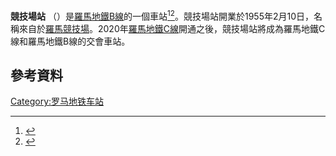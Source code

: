 {{noteTA
|G1=TV
|G2=地名
|G3=Movie
|G4=Sports
|1=zh-cn:斗兽场;zh-tw:競技場;zh-hk:鬥獸場;
|3=zh-hans:韦斯巴芗;zh-hant:維斯帕先;
}}
{{Infobox station 
| name          = [[File:Logo_Metropolitane_Italia.svg|20px]] 競技場<br />{{lang|it|Colosseo}}
| type          = 
| style         = Rome Metro
| image         = Metro colosseo2 17102007.jpg
| image_caption = 
| address       = 
| coordinates   = {{Coord|41|53|29|N|12|29|29|E|type:railwaystation_region:IT-RM|display=inline,title}}
| line          = <!-- line information is detailed under "services" -->
| other         = 
| structure     = 地下
| platform      = 
| depth         = 
| levels        = 
| tracks        = 
| parking       = 
| bicycle       = 
| baggage_check = 
| opened        = 1955 
| closed        =  
| rebuilt       = 
| electrified   = 
| ADA           = 
| code          = 
| owned         = [[Atac_di_Roma|Atac di Roma]]
| zone          = 
| smartcardname =
| smartcardstatus =
| former        = 
| passengers    = 
| pass_year     = 
| pass_percent  = 
| pass_system   = 
| mpassengers   = 
| services      = 
| map_locator   = 
| web           = 
}}
'''競技場站''' （{{lang-it|Colosseo}}）是[[羅馬地鐵B線|羅馬地鐵B線]]的一個車站<ref>{{cite web|url=http://www.esmh.de/web/media/images/esmh/emilschumacher/Stazione_Colosseo.jpg |title=Mosaic Colosseo » Mosaic wall in the Stazione Colosseo, 1996| publisher=Emil Schumacher Museum |accessdate=24 March 2013}}</ref><ref>{{cite web |url=http://www.atac.roma.it/linee/m_linee.asp?p=1&i=6&NUM=MBA&st=90037 |title=存档副本 |accessdate=2009-01-08 |deadurl=yes |archiveurl=https://web.archive.org/web/20070929092112/http://www.atac.roma.it/linee/m_linee.asp?p=1&i=6&NUM=MBA&st=90037 |archivedate=2007-09-29 }} </ref>。競技場站開業於1955年2月10日，名稱來自於[[羅馬競技場|羅馬競技場]]。2020年[[羅馬地鐵C線|羅馬地鐵C線]]開通之後，競技場站將成為羅馬地鐵C線和羅馬地鐵B線的交會車站。

==參考資料==
<references />
{{羅馬地鐵B線}}
[[Category:罗马地铁车站|Category:罗马地铁车站]]
{{铁路车站小作品}}